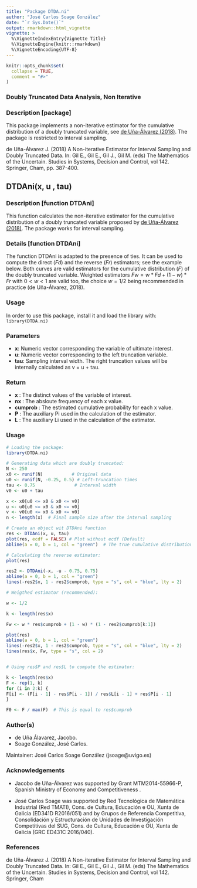 ---
title: "Package DTDA.ni"
author: "José Carlos Soage González"
date: "`r Sys.Date()`"
output: rmarkdown::html_vignette
vignette: >
  %\VignetteIndexEntry{Vignette Title}
  %\VignetteEngine{knitr::rmarkdown}
  %\VignetteEncoding{UTF-8}
---

```{r setup, include = FALSE}
knitr::opts_chunk$set(
  collapse = TRUE,
  comment = "#>"
)
```

###  Doubly Truncated Data Analysis, Non Iterative

### Description [package]

This package implements a non-iterative estimator for the cumulative distribution of a doubly truncated variable, see [de Uña-Álvarez (2018)](https://link.springer.com/chapter/10.1007%2F978-3-319-73848-2_37). The package is restricted to interval sampling. 

de Uña-Álvarez J. (2018) A Non-iterative Estimator for Interval Sampling and Doubly Truncated Data. In: Gil E., Gil E., Gil J., Gil M. (eds) The Mathematics of the Uncertain. Studies in Systems, Decision and Control, vol 142. Springer, Cham, pp. 387-400. 

## DTDAni(x, u , tau)

### Description [function DTDAni] 

This function calculates the non-iterative estimator for the cumulative distribution of a doubly truncated variable proposed by [de Uña-Álvarez (2018)](https://link.springer.com/chapter/10.1007%2F978-3-319-73848-2_37). The package works for interval sampling.

### Details [function DTDAni] 

The function DTDAni is adapted to the presence of ties. It can be used to compute the direct $(Fd)$ and the reverse $(Fr)$ estimators; see the example below. Both curves are valid estimators for the cumulative distribution $(F)$ of the doubly truncated variable. Weighted estimators $Fw = w*Fd + (1-w)*Fr$ with $0<w<1$ are valid too, the choice $w=1/2$ being recommended in practice (de Uña-Álvarez, 2018).

### Usage

In order to use this package, install it and load the library with:  `library(DTDA.ni)`

### Parameters

+ **x**: Numeric vector corresponding the variable of ultimate interest.
+ **u**: Numeric vector corresponding to the left truncation variable.
+ **tau**: Sampling interval width. The right truncation values will be internally calculated as v = u + tau.

### Return

+ **x** : The distinct values of the variable of interest.
+ **nx** : The absloute frequency of each x value.
+ **cumprob** : The estimated cumulative probability for each x value.
+ **P** : The auxiliary Pi used in the calculation of the estimator.
+ **L** : The auxiliary Li used in the calculation of the estimator.


### Usage

```{r, eval=T, fig.align='center',message = FALSE, fig.height = 4, fig.width = 6, warning = FALSE}

# Loading the package:
library(DTDA.ni)

# Generating data which are doubly truncated:
N <- 250
x0 <- runif(N)           # Original data
u0 <- runif(N, -0.25, 0.5) # Left-truncation times
tau <- 0.75               # Interval width
v0 <- u0 + tau

x <- x0[u0 <= x0 & x0 <= v0]
u <- u0[u0 <= x0 & x0 <= v0]
v <- v0[u0 <= x0 & x0 <= v0]
n <- length(x)  # Final sample size after the interval sampling

# Create an object wit DTDAni function
res <- DTDAni(x, u, tau)
plot(res, ecdf = FALSE) # Plot without ecdf (Default)
abline(a = 0, b = 1, col = "green")  # The true cumulative distribution

```
```{r, eval=T, fig.align='center',message = FALSE, fig.height = 4, fig.width = 6, warning = FALSE}
# Calculating the reverse estimator:
plot(res)

res2 <- DTDAni(-x, -u - 0.75, 0.75)
abline(a = 0, b = 1, col = "green") 
lines(-res2$x, 1 - res2$cumprob, type = "s", col = "blue", lty = 2)

```

```{r, eval=T, fig.align='center',message = FALSE, fig.height = 4, fig.width = 6, warning = FALSE}
# Weigthed estimator (recommended):

w <- 1/2

k <- length(res$x)

Fw <- w * res$cumprob + (1 - w) * (1 - res2$cumprob[k:1])

plot(res)
abline(a = 0, b = 1, col = "green") 
lines(-res2$x, 1 - res2$cumprob, type = "s", col = "blue", lty = 2)
lines(res$x, Fw, type = "s", col = 2)


# Using res$P and res$L to compute the estimator:

k <- length(res$x)
F <- rep(1, k)
for (i in 2:k) {
F[i] <- (F[i - 1] - res$P[i - 1]) / res$L[i - 1] + res$P[i - 1]
}

F0 <- F / max(F)  # This is equal to res$cumprob
```




### Author(s)

+ de Uña Álavarez, Jacobo.
+ Soage González, José Carlos.

Maintainer: José Carlos Soage González (jsoage@uvigo.es)

### Acknowledgements

+ Jacobo de Uña-Álvarez was supported by Grant MTM2014-55966-P, Spanish Ministry of Economy and Competitiveness .

+ José Carlos Soage was supported by Red Tecnológica de Matemática Industrial (Red TMATI), Cons. de Cultura, Educación e OU, Xunta de Galicia (ED341D R2016/051) and by Grupos de Referencia Competitiva, Consolidación y Estructuración de Unidades de Investigación Competitivas del SUG, Cons. de Cultura, Educación e OU, Xunta de Galicia (GRC ED431C 2016/040).


### References

de Uña-Álvarez J. (2018) A Non-iterative Estimator for Interval Sampling and Doubly Truncated Data. In: Gil E., Gil E., Gil J., Gil M. (eds)
The Mathematics of the Uncertain. Studies in Systems, Decision and Control,
vol 142. Springer, Cham

